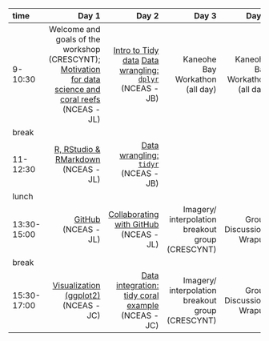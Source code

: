 |time       |      Day 1|      Day 2|      Day 3|      Day 4|
|:----------|----------:|----------:|----------:|----------:|
|9-10:30    |  Welcome and goals of the workshop (CRESCYNT); [Motivation for data science and coral reefs](http://ohi-science.org/data-science-training/overview.html) (NCEAS - JL) | [Intro to Tidy data](https://nceas.github.io/crescynt-training/workshop_data_integration/tidy_data/tidy_intro#1)  [Data wrangling: `dplyr`](http://ohi-science.org/data-science-training/dplyr.html#dplyr) (NCEAS - JB) | Kaneohe Bay Workathon (all day) | Kaneohe Bay Workathon (all day)  | 
|break      |  | | | |
|11-12:30   | [R, RStudio & RMarkdown](http://ohi-science.org/data-science-training/rstudio.html#rstudio) (NCEAS - JL) |    [Data wrangling: `tidyr`](http://ohi-science.org/data-science-training/tidyr) (NCEAS - JB) |  | |
|lunch      |  || | |
|13:30-15:00 |  [GitHub](http://ohi-science.org/data-science-training/github.html) (NCEAS - JL) |  [Collaborating with GitHub](http://ohi-science.org/data-science-training/collaborating.html) (NCEAS - JL) | Imagery/ interpolation breakout group (CRESCYNT) | Group Discussion/ Wrapup |
|break      |  |  | | |
|15:30-17:00 | [Visualization (ggplot2)](http://ohi-science.org/data-science-training/ggplot2) (NCEAS - JC) |   [Data integration: tidy coral example](https://nceas.github.io/crescynt-training/tidy_coral) (NCEAS - JC)  | Imagery/ interpolation breakout group (CRESCYNT)  | Group Discussion/ Wrapup |

<!--- 
Full schedule with programming:

|time       |      Day 1|      Day 2|      Day 3|      Day 4|
|:----------|----------:|----------:|----------:|----------:|
|9-10:30    |  Welcome & [Motivation](http://ohi-science.org/data-science-training/overview.html); [R, RStudio & RMarkdown](http://ohi-science.org/data-science-training/rstudio.html#rstudio) (NCEAS - JL) |   [Data wrangling: `dplyr`](http://ohi-science.org/data-science-training/dplyr.html#dplyr) (NCEAS - JB) | Kaneohe Bay Workathon (all day) | Kaneohe Bay Workathon (all day)  | 
|break      |  | | | |
|11-12:30   | [GitHub](http://ohi-science.org/data-science-training/github.html) (NCEAS - JL) |   [Data wrangling: `tidyr`](http://ohi-science.org/data-science-training/tidyr) (NCEAS - JB) |  | |
|lunch      |  || | |
|13:30-15:00 | [Collaborating with GitHub](http://ohi-science.org/data-science-training/collaborating.html) (NCEAS - JL) |  [Programming](http://ohi-science.org/data-science-training/programming.html) (NCEAS - JL) | Imagery/ interpolation breakout group (CRESCYNT) | Group Discussion/ Wrapup |
|break      |  |  | | |
|15:30-17:00 | [Visualization (ggplot2)](http://ohi-science.org/data-science-training/viz) (NCEAS - JC) |   [Data integration: tidy coral example](https://nceas.github.io/crescynt-training/tidy_coral) (NCEAS - JC)  | Imagery/ interpolation breakout group (CRESCYNT)  | Group Discussion/ Wrapup |

--->
